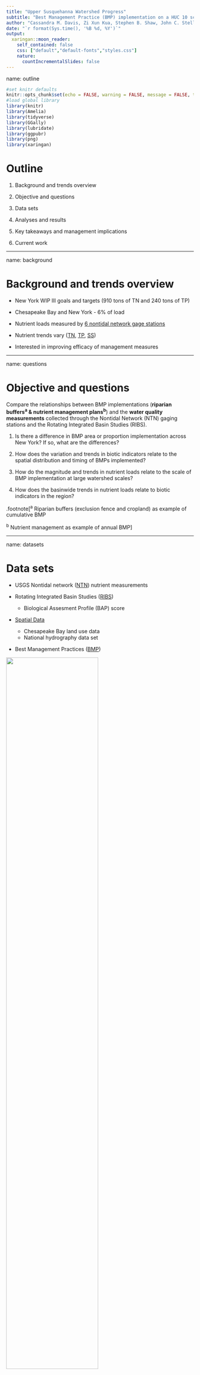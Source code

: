 ```yaml
---
title: "Upper Susquehanna Watershed Progress"
subtitle: "Best Management Practice (BMP) implementation on a HUC 10 scale"
author: "Cassandra M. Davis, Zi Xun Kua, Stephen B. Shaw, John C. Stella, Lauren A. Townley"
date: "`r format(Sys.time(), '%B %d, %Y')`"
output: 
  xaringan::moon_reader:
    self_contained: false
    css: ["default","default-fonts","styles.css"]
    nature: 
      countIncrementalSlides: false
---
```


name: outline

```r
#set knitr defaults
knitr::opts_chunk$set(echo = FALSE, warning = FALSE, message = FALSE, tidy = TRUE, cache = FALSE, fig.path = "figures/", tidy.opts = list(width.cutoff=120))
#load global library
library(knitr)
library(Amelia)
library(tidyverse)
library(GGally)
library(lubridate)
library(ggpubr)
library(png)
library(xaringan)
```

# Outline

  1. Background and trends overview
  
  2. Objective and questions
  
  3. Data sets
  
  4. Analyses and results
  
  5. Key takeaways and management implications
  
  6. Current work

---

name: background

# Background and trends overview

  - New York WIP III goals and targets (910 tons of TN and 240 tons of TP)
  
  - Chesapeake Bay and New York - 6% of load
  
  - Nutrient loads measured by [6 nontidal network gage stations](#ntn)
  
  - Nutrient trends vary ([TN](#ntn_tn), [TP](#ntn_tp), [SS](#ntn_ss))
  
  - Interested in improving efficacy of management measures

---

name: questions

# Objective and questions

Compare the relationships between BMP implementations (**riparian buffers<sup>a</sup> & nutrient management plans<sup>b</sup>**) and the **water quality measurements** collected through the Nontidal Network (NTN) gaging stations and the Rotating Integrated Basin Studies (RIBS).

  1) Is there a difference in BMP area or proportion implementation across New York? If so, what are the differences?
  
  2) How does the variation and trends in biotic indicators relate to the spatial distribution and timing of BMPs implemented?
  
  3) How do the magnitude and trends in nutrient loads relate to the scale of BMP implementation at large watershed scales?
  
  4) How does the basinwide trends in nutrient loads relate to biotic indicators in the region?

.footnote[<sup>a</sup> Riparian buffers (exclusion fence and cropland) as example of cumulative BMP

<sup>b</sup> Nutrient management as example of annual BMP]

---

name: datasets

# Data sets

  - USGS Nontidal network ([NTN](#ntn)) nutrient measurements
  
  - Rotating Integrated Basin Studies ([RIBS](#ribs_home))
    + Biological Assesment Profile (BAP) score
    
  - [Spatial Data](#spatial_home)
    + Chesapeake Bay land use data
    + National hydrography data set
    
  - Best Management Practices ([BMP](#bmp_home))

<img src="figures/HUC10Names.jpg" width="70%" align="center" />

---

name: ribs_home

## Rotating Integrated Basin Studies (RIBS)

  - 5-year sampling cycle
  
  - includes: water column, sediment, organism tissue chemistry, and [**biological assessment**](#baps_explain)

[<img src="figures/AverageBAPScores.jpg" width="85%" align="center" />](#baps_explain)

More information at: https://www.dec.ny.gov/chemical/23848.html

Data link: https://nysdec.maps.arcgis.com/apps/webappviewer/index.html?id=692b72ae03f14508a0de97488e142ae1

---

name: spatial_home

## Spatial Data

### [1-m Land Use data](#landuse_huc10)

  - land use data based on satellite imagery (2013)
  - developed by UVM for the Chesapeake Bay program in 2016

### [National Hydrography Dataset (NHD)](#nhd)

  - Stream kilometers (2015)
  - Stream density

### [Riparian Managament Zone (RMZ)](#rmz_buff)

  - 30 meter buffer around streams
  - created from NHD dataset (2015) and the CBP and use dataset (2016)

---

name: bmp_home

# Best management practices (BMPs)

  - [Nutrient Management Core N (Annual)](#nutrientmanagementmap) & P
  
  - [Riparian Buffer BMPs (Cumulative)](#buffermap) (Exclusion Fence & Cropland Forest/Grass Buffer)
  
```r
#(usc_bmp_plotly <- htmltools::includeHTML("figures/usc_bmp_plotly.html"))
#widgetframe::frameWidget(usc_bmp_plotly, height = "500")
htmltools::tags$iframe(src = "figures/usc_bmp_plotly.html",width = "100%",height = "450",scrolling = "no",seamless = "seamless",frameBorder="0")
```

---

# Analyses and Results

  1) Is there a difference in BMP implementation across New York? If so, what are the differences? [KW-test and pairwise Wilcoxon test (post hoc)](#obj_1)
  
  2) How does the variation and trends in biotic indicators relate to the spatial distribution and timing of BMPs implemented? [Linear mixed model (LMM); Linear regression](#obj_2)
  
  3) How do the magnitude and trends in nutrient loads relate to the scale of BMP implementation at large watershed scales? [Linear regression](#obj_3)
  
  4) How does the basinwide trends in nutrient loads relate to biotic indicators in the region? [Linear regression](#obj_4)

---

name: obj_1

#### Analyses and results I

1) Is there a difference in BMP implementation across New York? If so, what are the differences? 

- Cumulative riparian buffers (total area and proportional) and five-year average nutrient management core N (mean area and proportional) non parametric

- Kruskal-Wallis test for non parametric data

- **Yes** for riparian buffers: area $(KW\chi^2=19.65;df=4;p<0.001)$, proportional $(KW\chi^2=14.96;df=4;p<0.01)$

- **No** for nutrient management: area $(KW\chi^2=5.54,df=4,p>0.2)$, proportional $(KW\chi^2=4.23;df=4;p>0.3)$

---

#### Analyses and results I

1) Is there a difference in BMP implementation across New York? If so, what are the differences? 

- Pairwise Wilcoxon test as post hoc test for nonparametric data: More riparian buffers in Chenango (not different from Upper Susquehanna)

<img src="figures/bmp_aov_multiplot.png" width="90%" align="center" />

---

name: obj_2

#### Analyses and results II 

2) How does the variation and trends in biotic indicators relate to the spatial distribution and timing of BMPs implemented?

[LMM](#bap_ts): `lmer(BAP ~ HUC8 * year + (1|HUC10))` (in `R::lme4`)

$$BAP_i = \beta_0 + \beta_1(HUC8)_i + \beta_3(year)_i + \beta_3(HUC8 \times year)_i+\epsilon_i$$

- where $\epsilon = HUC10$
- to show BAP trends and difference between HUC 8

Estimated marginal means ([EMmeans](#bap_emm)) post hoc test

- to identify which HUC 8 is really different

[Linear regression](#bapslope_bmp) of BAP slopes by BMP implementation

- to show the relationship between changes in BAP score with BMP implementation for each HUC 8

- BAP slopes calculated for each HUC 10

---

name: obj_3

#### Analyses and results III

3) How do the magnitude and trends in nutrient loads relate to the scale of BMP implementation at large watershed scales?

Linear regression of NTN measurements by BMP implementation

- [Nutrient Management Core N](#ntn_nmcn) (Annual): `lm(TN ~ BAP)`, `lm(TP ~ BAP)`, `lm(SS ~ BAP)` (in `R::stats`)

$$y_i = \beta_0+\beta_1(NMCN)_i ; y = TN; TP; SS$$

- [Riparian Buffers](#ntn_buff) (Cumulative): same formula but with cumulative riparian buffers

---

name: obj_4

#### Analyses and results IV

4) How does the basinwide trends in nutrient loads relate to biotic indicators in the region?
  
Linear regression of basinwide NTN measurements by BAP score - `lm(TN ~ BAP)`, `lm(TP ~ BAP)`, `lm(SS ~ BAP)` (in `R::stats`)

$$y_i = \beta_0+\beta_1(BAP)_i; y = TN; TP; SS$$

<img src="figures/ntn_bap_lm_multipanel.png" width="60%" align="center" />

---

name: conclusion

# Key takeaways and management implications

.pull-left[**Nutrient trends**
  - Overall decreasing trend for TN and TP but not SS
  - Near-term TN uptick, especially from Chemung and Waverly
  - TP decrease sharper from sub-gaging stations

**BMP implementation**
  - Benefits of dedicated BMP coordinator
  - Benefits of state-supported BMP implementations
  - BMP establishment time]

.pull-right[**BAP score**
  - No clear trends
  - may not be effective for assessing regional BMP implementation nutrient and sediment reductions

**Additional influences**
  - Contributions from other sources (e.g. waste water)
  - Relationship with other BMPs
  - Relatively stability in the region
  - Effect of climate warming
  - Recent land-use changes]

---

name: current_work

# Current work

  - Waste water treatment plant (WWTP) growth analysis
  
  - Upper Susquehanna Watershed Progress Dashboard

---

name: wwtp_growth

## WWTP growth analysis

  - Correlation of annual mean WWTP outflow and stream flow
  
  - Annual mean WWTP outflow trends
  
  - `lm(log(WWTP_outflow) ~ stream_flow + year)` for each facility

  - Examples: [Le Roy R Summerson WWTF](#wwtp_leroy), [Sherburne (V) STP](#wwtp_sherburne), [Waverly (V) STP](#wwtp_waverly)

---

name: uppersus_dashboard

## [Upper Susquehanna watershed progress dashboard](https://nysdec.maps.arcgis.com/apps/dashboards/1bc8652949434fc589d33c29c4056178)

<img src="figures/uppersus_dashboard_explain.png" width="100%" align="center"/>

---

class: middle, center

# Thanks! Questions?

Cassandra M., Davis | Research Support Specialist <cassandra.davis@dec.ny.gov> 

Zi Xun (Alex), Kua | Senior Research Support Specialist

<zkua01@esf.edu>

.small[Slide created via Yihui Xie's R package [xaringan](https://github.com/yihui/xaringan).]

---

name: ntn

### USGS nontidal network (NTN) gaging stations

  - Daily data summarized to **monthly** and yearly

  - [Long-term vs. Short-term](#allstation)

  - Long-term: [Towanda](#towanda)

  - Short-term: [Campbell](#campbell), [Chemung](#chemung), [Conklin](#conklin), [Rockdale](#rockdale), [Waverly](#waverly)
  
[<img src="figures/NTNMonitoringStationsCompare.jpg" width="50%" align="center" />](https://nysdec.maps.arcgis.com/apps/dashboards/1bc8652949434fc589d33c29c4056178)

[Back](#background)

---

name: ntn_tn

#### Total Nitrogen

.left-column[
Overall *decreasing* trend (**Towanda**)
  
**Waverly** and **Chemung** showed signs of *increase*
  
Slight *uptick* in 2019

[Back](#background)
]

.right-column[
<img src="figures/tn_fnconc_all_station.png" width="100%" align="center" />]

---

name: ntn_tp

#### Total Phosphorus

.left-column[Overall *decreasing* trend (**Towanda**)
  
*Decrease* slower than TN but clearer at **sub-watersheds**

[Back](#background)
]

.right-column[
<img src="figures/tp_fnconc_all_station.png" width="100%" align="center" />]

---

name: ntn_ss

#### Suspended sediments

.left-column[Levels *fluctuated* through the years with recent *increases*
  
Varying trends among sub-watershed

[Back](#background)
]

.right-column[
<img src="figures/ss_fnconc_all_station.png" width="100%" align="center" />]

---

name: baps_explain

### Biological assessment profile (BAP) score
.pull-left[
- Based on stream macroinvertebrates
    
- Blue: Non-impacted 
  (> 7.5)
    
- Green: Slightly-impacted (5.0 - 7.5)
    
- Yellow: Moderately impacted (2.5 - 5.0)
    
- Red: Severely impacted (< 2.5)
    
https://www.dec.ny.gov/docs/water_pdf/bapnarrative18.pdf]

[.pull-right[<img src="figures/5yearBAPScores.gif" width="100%" align="center" />]](#baphuc10)

???
scores derived from species  richness,  EPT  richness, Hilsenhoff’s biotic index, percent model affinity, nutrient biotic index, species diversity, and non-Chironomidae  and  Oligochaeta  richness

see link for detailed description and metrics for each score component

---

name: baphuc10

### BAP by HUC 10

  - [Unequal sampling distribution](#ribs_home) in the watershed
  
  - Most HUC 10s do not show clear trends

<img src="figures/bap_huc10.png" width="85%" align="center" />

---

name: landuse_huc10

#### [**Land use**](#spatial_home) - [Agriculture](#agriculture) | [Forested](#forested) | [Wetlands](#wetlands) | [Developed](#developed) | [Others](#others)

<img src="figures/HUC10Names.jpg" width="100%" align="center" />

---

name: agriculture

#### [Land use](#landuse_huc10) - [**Agriculture**](#agriculture) | [Forested](#forested) | [Wetlands](#wetlands) | [Developed](#developed) | [Others](#others)
[**Raw**](#agriculture) | [Percent](#agdensity)

<img src="figures/LandCoverAg.jpg" width="100%" align="center" />

---

name: agdensity

#### [Land use](#landuse_huc10) - [**Agriculture**](#agriculture) | [Forested](#forested) | [Wetlands](#wetlands) | [Developed](#developed) | [Others](#others)
[Raw](#agriculture) | [**Percent**](#agdensity)

<img src="figures/AgDensity.jpg" width="100%" align="center" />

---

name: forested

#### [Land use](#landuse_huc10) - [Agriculture](#agriculture) | [**Forested**](#forested) | [Wetlands](#wetlands) | [Developed](#developed) | [Others](#others)
[**Raw**](#forested) | [Percent](#forestdensity)

<img src="figures/LandCoverForest.jpg" width="100%" align="center" />

---

name: forestdensity

#### [Land use](#landuse_huc10) - [Agriculture](#agriculture) | [**Forested**](#forested) | [Wetlands](#wetlands) | [Developed](#developed) | [Others](#others)

[Raw](#forested) | [**Percent**](#forestdensity)

<img src="figures/PercentForestHUC10.jpg" width="100%" align="center" />

---

name: wetlands

#### [Land use](#landuse_huc10) - [Agriculture](#agriculture) | [Forested](#forested) | [**Wetlands**](#wetlands) | [Developed](#developed) | [Others](#others)

[**Raw**](#wetlands) | [Percent](#wetland_density)

<img src="figures/LandCoverWetland.jpg" width="100%" align="center" />

---

name: wetland_density

#### [Land use](#landuse_huc10) - [Agriculture](#agriculture) | [Forested](#forested) | [**Wetlands**](#wetlands) | [Developed](#developed) | [Others](#others)

[Raw](#wetlands) | [**Percent**](#wetland_density)

<img src="figures/PercentWetland.jpg" width="100%" align="center" />

---

name: developed

#### [Land use](#landuse_huc10) - [Agriculture](#agriculture) | [Forested](#forested) | [Wetlands](#wetlands) | [**Developed**](#developed) | [Others](#others)

[**Raw**](#developed) | [Percent](#developed_density)

<img src="figures/LandCoverImpervious.jpg" width="100%" align="center" />

---

name: developed_density

#### [Land use](#landuse_huc10) - [Agriculture](#agriculture) | [Forested](#forested) | [Wetlands](#wetlands) | [**Developed**](#developed) | [Others](#others)

[Raw](#developed) | [**Percent**](#developed_density)

<img src="figures/PercentImpervious.jpg" width="100%" align="center" />

---

name: others

#### [Land use](#landuse_huc10) - [Agriculture](#agriculture) | [Forested](#forested) | [Wetlands](#wetlands) | [Developed](#developed) | [**Others**](#others)

[Mixed Open](#mixedopen) | [Turf Grass](#turfgrass) | [Water](#water)

<img src="figures/LandCoverMixedOpen.jpg" width="45%" align="center" />
<img src="figures/LandCoverTurfGrass.jpg" width="45%" align="center" />
<img src="figures/LandCoverWater.jpg" width="45%" align="center" />

---

name: mixedopen

#### [Land use](#landuse_huc10) - [Agriculture](#agriculture) | [Forested](#forested) | [Wetlands](#wetlands) | [Developed](#developed) | [**Others**](#others)

[**Mixed Open**](#mixedopen) | [Turf Grass](#turfgrass) | [Water](#water)

<img src="figures/LandCoverMixedOpen.jpg" width="80%" align="center" />

<img src="figures/PercentMixedOpenHUC10.jpg" width="80%" align="center" />

---

name: turfgrass

#### [Land use](#landuse_huc10) - [Agriculture](#agriculture) | [Forested](#forested) | [Wetlands](#wetlands) | [Developed](#developed) | [**Others**](#others)

[Mixed Open](#mixedopen) | [**Turf Grass**](#turfgrass) | [Water](#water)

<img src="figures/LandCoverTurfGrass.jpg" width="80%" align="center" />

<img src="figures/PercentTurfGrassHUC10.jpg" width="80%" align="center" />

---

name: water

#### [Land use](#landuse_huc10) - [Agriculture](#agriculture) | [Forested](#forested) | [Wetlands](#wetlands) | [Developed](#developed) | [**Others**](#others)

[Mixed Open](#mixedopen) | [Turf Grass](#turfgrass) | [**Water**](#water)

<img src="figures/LandCoverWater.jpg" width="80%" align="center" />

<img src="figures/PercentWaterHUC10.jpg" width="80%" align="center" />

---

name: nhd

### National Hydrography Dataset - Stream length
  
[<img src="figures/Streams.jpg" width="100%" align="center" />](#stream_dens)

---

name: stream_dens

### National Hydrography Dataset - Stream density
  
  - Stream length over HUC 10 area

[<img src="figures/StreamDensityKm.jpg" width="100%" align="center" />](#spatial_home)

---

name: rmz_buff

#### **Riparian management zones (RMZ)**

  - [**30 meter buffer around streams**](#rmz_example)
  
  - NHD + land cover dataset
  
  - Area of RMZ over HUC 10

<img src="figures/RMZExample2.jpg" width="85%" align="center" />

---

name: rmz_example

#### **Riparian management zones (RMZ)**

  - 30 meter buffer around streams
  
  - [**NHD + land cover dataset**](#rmz_huc10)
  
  - Area of RMZ over HUC 10

<img src="figures/RMZExample3.jpg" width="85%" align="center" />

---

name: rmz_huc10

#### Riparian management zones (RMZ)

  - 30 meter buffer around streams
  
  - NHD + land cover dataset
  
  - [**Area of RMZ over HUC 10**](#spatial_home)

<img src="figures/RMZHUC10.jpg" width="100%" align="center" />

---

name: nutrientmanagementmap

## Annual - [Nutrient Management Core N](#bmp_home)

.left-column[Similar values from `Nutrient Management Core P`
  
Increase implementation around [2015](#nutrientmanagementtime)
  
Implementation more consistent in some [HUC 10](#nutrientmanagementhuc10)s
]

.right-column[<img src="figures/NutrientManagementPlan_Percent_Imp.gif" width="100%" align="right" />]

---

name: nutrientmanagementtime

## Annual - [Nutrient Management Core N](#bmp_home)

.left-column[Similar values from `Nutrient Management Core P`
  
Increase implementation around [2015](#nutrientmanagementtime)
  
Implementation more consistent in some [HUC 10](#nutrientmanagementhuc10)s
]

.right-column[<img src="figures/nutrientmanagecoren_time.png" width="100%" align="right" />]

---

name: nutrientmanagementhuc10

## Annual - [Nutrient Management Core N](#bmp_home)

.left-column[Similar values from `Nutrient Management Core P`
  
Increase implementation around [2015](#nutrientmanagementtime)
  
Implementation more consistent in some [HUC 10](#nutrientmanagementhuc10)s
]

.right-column[<img src="figures/nutrientmanagecoren_huc10.png" width="100%" align="right" />]

---

name: buffermap

## Cumulative - [Buffers](#bmp_home)

.left-column[Proportions calculated from riparian management zones (RMZ)

Implementation in [waves](#buffertime)

Fewer [HUC 10](#bufferhuc10)s have implemented
]

.right-column[<img src="figures/CumulativeTotalBuffer_Percent_Imp.gif" width="100%" align="right" />]

---

name: buffertime

## Cumulative - [Buffers](#bmp_home)

.left-column[Proportions calculated from riparian management zones (RMZ)

Implementation in [waves](#buffertime)

Fewer [HUC 10](#bufferhuc10)s have implemented
]

.right-column[<img src="figures/bufferbmp_time.png" width="100%" align="right" />]

---

name: bufferhuc10

## Cumulative - [Buffers](#bmp_home)

.left-column[Proportions calculated from riparian management zones (RMZ)

Implementation in [waves](#buffertime)

Fewer [HUC 10](#bufferhuc10)s have implemented
]

.right-column[<img src="figures/bufferbmp_huc10.png" width="100%" align="right" />]

---

name: bap_ts

#### BAP time series (post-1990)

- HUC 8 $(\chi^2=16.75;df=4;p<0.01)$, Year $(\chi^2=7.49;df=1;p<0.01)$, and [**HUC 8 : Year**](#bap_emm) $(\chi^2=16.70;df=4;p<0.01)$ were significant factors

- No overall changes across time??

[<img src="figures/bap_time_series.png" width="85%" align="center" />](#obj_2)

---

name: bap_emm

#### Estimated marginal means (BAP by HUC8)

No overall difference between HUC 8??

BAP score started at different levels and became similar through time (`HUC8:Year`)

[<img src="figures/bap_huc8_multiplot.png" width="85%" align="center" />](#obj_2)

---

name: bapslope_bmp

#### Linear regression: BAP slope by BMP implemented (natural-logged)

No significant relationship; Upper Susquehanna negative correlation

[<img src="figures/bap_bmp_huc8_multipanel.png" width="70%" align="center" />](#obj_2)

---

name: ntn_nmcn

#### Linear regression: NTN measurements by nutrient management core N implemented

.pull-left[TN: $F=12.54;df=1,535;p<0.001$

TP: $F=36.84;df=1,535;p<0.001$

SS: $F=22.66;df=1,529;p<0.001$]

.pull-right[[<img src="figures/ntn_nmcn_multipanel.png" width="100%" align="center" />](#obj_3)]

---

name: ntn_buff

#### Linear regression: NTN measurements by riparian buffers implemented

.pull-left[TN: $F=30.65;df=1,535;p<0.001$

TP: $F=49.00;df=1,535;p<0.001$

SS: $F=1.94;df=1,529;p>0.1$]

.pull-right[[<img src="figures/ntn_buff_multipanel.png" width="100%" align="center" />](#obj_3)]

---

name: allstation

#### All Stations

<img src="figures/NTNMonitoringStationsCompare.jpg" width="85%" align="center" />

[Back](#ntn)

---

name: campbell

#### Campbell

<img src="figures/NTNCampbell.jpg" width="85%" align="center" />

[Back](#ntn)

---

name: chemung

#### Chemung

<img src="figures/NTNChemung.jpg" width="85%" align="center" />

[Back](#ntn)

---

name: rockdale

#### Rockdale

<img src="figures/NTNRockdale.jpg" width="85%" align="center" />

[Back](#ntn)

---

name: conklin

#### Conklin

<img src="figures/NTNConklin.jpg" width="85%" align="center" />

[Back](#ntn)

---

name: waverly

#### Waverly

<img src="figures/NTNWaverly.jpg" width="85%" align="center" />

[Back](#ntn)

---

name: towanda

#### Towanda
    
<img src="figures/NTNTowanda.jpg" width="85%" align="center" />

[Back](#ntn)

---

name: wwtp_leroy

### Le Roy R Summerson WWTF 

<img src="figures/outflow_gageflow_leroy.png" width="80%" align="center"/>

---

### Le Roy R Summerson WWTF

[<img src="figures/outflow_time_flowcat_leroy.png" width="80%" align="center"/>](#wwtp_growth)

---

name: wwtp_sherburne

### Sherburne (V) STP

<img src="figures/outflow_gageflow_sherburne.png" width="80%" align="center"/>

---

### Sherburne (V) STP

[<img src="figures/outflow_time_flowcat_sherburne.png" width="80%" align="center"/>](#wwtp_growth)

---

name: wwtp_waverly

### Waverly (V) STP

<img src="figures/outflow_gageflow_waverly.png" width="80%" align="center"/>

---

### Waverly (V) STP

[<img src="figures/outflow_time_flowcat_waverly.png" width="80%" align="center"/>](#wwtp_growth)

---

#### Cropland Grass Buffer

  - Implementation in two periods: before and after 2010
  
  - `East Branch Tioughnioga River` implemented the most (~45 hectares)

<img src="figures/croplandgrassbuff_time.png" width="85%" align="center" />

<img src="figures/croplandgrassbuff_huc10.png" width="85%" align="center" />

---

#### Cropland Forest Buffer

  - Implementation increasing through time
  
  - Two standouts HUC 10s `Lower Chenango River` and `East Branch Tioughnioga River`

<img src="figures/croplandforestbuff_time.png" width="85%" align="center" />

<img src="figures/croplandforestbuff_huc10.png" width="85%" align="center" />

---

#### Exclusion Fence Grass Buffer

  - Started regularly after 2000
  
  - Implementation peaked around 2008
  
  - Most hectares in `Upper Chenango River` and `Unadilla River`

<img src="figures/exfencegrassbuff_time.png" width="85%" align="center" />

<img src="figures/exfencegrassbuff_huc10.png" width="85%" align="center" />

---

#### Exclusion Fence Forest Buffer

  - Highest implementation in 2007 (mostly from `Headwaters Susquehanna River`)
  
  - Implementation regular after 2002

<img src="figures/exfenceforestbuff_time.png" width="85%" align="center" />

<img src="figures/exfenceforestbuff_huc10.png" width="85%" align="center" />

---

# BMPs vs. nutrients (TP)?

## **Nutrient Management Core N** | Buffer BMPs

.left-column[Lighter hue = more recent

No clear correlation

Duration effect of BMP implementation]

.right-column[<img src="figures/ntn_tp_nutrientmanagecoren.png" width="100%" align="center" />]

---

# BMPs vs. nutrients (TP)?

## Nutrient Management Core N | **Buffer BMPs** 

.left-column[Lighter hue = more recent

No clear correlation

Duration effect of BMP implementation]
.right-column[<img src="figures/ntn_tp_bufferbmp.png" width="100%" align="center" />]

---

# BMPs vs. nutrients (NTN Total Nitrogen)?

## **Nutrient Management Core N** | Buffer BMPs

.left-column[Lighter hue = more recent

No clear correlation

Duration effect of BMP implementation]

.right-column[<img src="figures/ntn_tn_nutrientmanagecoren.png" width="100%" align="center" />]

---

# BMPs vs. nutrients (NTN Total Nitrogen)?

## Nutrient Management Core N | **Buffer BMPs** 

.left-column[Lighter hue = more recent

No clear correlation

Duration effect of BMP implementation]
.right-column[<img src="figures/ntn_tn_bufferbmp.png" width="100%" align="center" />]

---
name: chemung_buff
# Case Study

###[**Chemung River**](#chemung_buff) | [Cohocton River](#cohocton_buff) | [Chenango River](#chenango_buff) | [Tioughnioga River](#tioughnioga_buff)

[**Buffer BMPs**](#chemung_buff) | [Nutrient Management Core N](#chemung_nmcn)

<img src="figures/bap_chemung_time.png" width="50%" align="left"/>
<img src="figures/buffer_chemung_time.png" width="50%" align="right"/>

---
name:chemung_nmcn
# Case Study

###[**Chemung River**](#chemung_buff) | [Cohocton River](#cohocton_buff) | [Chenango River](#chenango_buff) | [Tioughnioga River](#tioughnioga_buff)

[Buffer BMPs](#chemung_buff) | [**Nutrient Management Core N**](#chemung_nmcn)

<img src="figures/bap_chemung_time.png" width="50%" align="left"/>

<img src="figures/nutrientmanagecoren_chemung_time.png" width="50%" align="right"/>

---
name: chenango_buff
# Case Study

###[Chemung River](#chemung_buff) | [Cohocton River](#cohocton_buff) | [**Chenango River**](#chenango_buff) | [Tioughnioga River](#tioughnioga_buff)

[**Buffer BMPs**](#chenango_buff) | [Nutrient Management Core N](#chenango_nmcn)

<img src="figures/bap_chenango_time.png" width="50%" align="left"/>
<img src="figures/buffer_chenango_time.png" width="50%" align="right"/>

---
name: chenango_buff
# Case Study

###[Chemung River](#chemung_buff) | [Cohocton River](#cohocton_buff) | [**Chenango River**](#chenango_buff) | [Tioughnioga River](#tioughnioga_buff)

[Buffer BMPs](#chenango_buff) | [**Nutrient Management Core N**](#chenango_nmcn)

<img src="figures/bap_chenango_time.png" width="50%" align="left"/>
<img src="figures/nutrientmanagecoren_chenango_time.png" width="50%" align="right"/>
